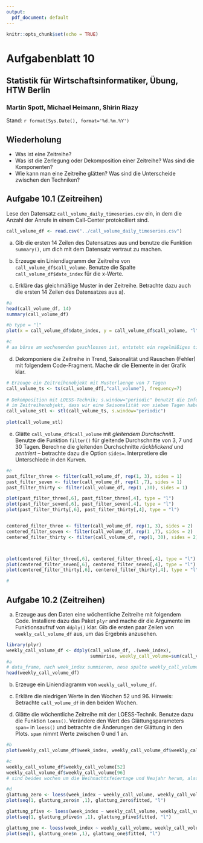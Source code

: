 ```yaml
---
output:
  pdf_document: default
---
```


```r
knitr::opts_chunk$set(echo = TRUE)
```

# Aufgabenblatt 10
## Statistik für Wirtschaftsinformatiker, Übung, HTW Berlin
### Martin Spott, Michael Heimann, Shirin Riazy
Stand: `r format(Sys.Date(), format='%d.%m.%Y')`

## Wiederholung

* Was ist eine Zeitreihe?
* Was ist die Zerlegung oder Dekomposition einer Zeitreihe? Was sind die Komponenten?
* Wie kann man eine Zeitreihe glätten? Was sind die Unterscheide zwischen den Techniken?

## Aufgabe 10.1 (Zeitreihen)
Lese den Datensatz `call_volume_daily_timeseries.csv` ein, in dem die Anzahl der Anrufe in einem Call-Center protokolliert sind.  

```r
call_volume_df <- read.csv("../call_volume_daily_timeseries.csv") 
```

a) Gib die ersten 14 Zeilen des Datensatzes aus und benutze die Funktion `summary()`, um dich mit dem Datensatz vertraut zu machen. 

b) Erzeuge ein Liniendiagramm der Zeitreihe von `call_volume_df$call_volume`. Benutze die Spalte `call_volume_df$date_index` für die x-Werte. 

c) Erkläre das gleichmäßige Muster in der Zeitreihe. Betrachte dazu auch die ersten 14 Zeilen des Datensatzes aus a).

```r
#a
head(call_volume_df, 14)
summary(call_volume_df)

#b type = "l"
plot(x = call_volume_df$date_index, y = call_volume_df$call_volume, "l")

#c
# aa börse am wochenenden geschlossen ist, entsteht ein regelmäßiges tief alle sieben tage
```

d) Dekomponiere die Zeitreihe in Trend, Saisonalität und Rauschen (Fehler) mit folgendem Code-Fragment. Mache dir die Elemente in der Grafik klar.  
 ```r
# Erzeuge ein Zeitreihenobjekt mit Musterlaenge von 7 Tagen
call_volume_ts <- ts(call_volume_df[,"call_volume"], frequency=7)
    
# Dekomposition mit LOESS-Technik; s.window="periodic" benutzt die Information  
# im Zeitreihenobjekt, dass wir eine Saisonalität von sieben Tagen haben
call_volume_stl <- stl(call_volume_ts, s.window="periodic")
    
plot(call_volume_stl)
```

e) Glätte `call_volume_df$call_volume` mit *gleitendem Durchschnitt*. Benutze die Funktion `filter()` für gleitende Durchschnitte von 3, 7 und 30 Tagen. Berechne die gleitenden Durchschnitte *rückblickend* und *zentriert* -- betrachte dazu die Option `sides=`. Interpretiere die Unterschiede in den Kurven.  

```r
#e
past_filter_three <- filter(call_volume_df, rep(1, 3), sides = 1)
past_filter_seven <- filter(call_volume_df, rep(1 ,7), sides = 1)
past_filter_thirty <- filter(call_volume_df, rep(1 ,30), sides = 1)

plot(past_filter_three[,6], past_filter_three[,4], type = "l")
plot(past_filter_seven[,6], past_filter_seven[,4], type = "l")
plot(past_filter_thirty[,6], past_filter_thirty[,4], type = "l")


centered_filter_three <- filter(call_volume_df, rep(1, 3), sides = 2)
centered_filter_seven <- filter(call_volume_df, rep(1 ,7), sides = 2)
centered_filter_thirty <- filter(call_volume_df, rep(1, 30), sides = 2)



plot(centered_filter_three[,6], centered_filter_three[,4], type = "l")
plot(centered_filter_seven[,6], centered_filter_seven[,4], type = "l")
plot(centered_filter_thirty[,6], centered_filter_thirty[,4], type = "l")

# 
```

## Aufgabe 10.2 (Zeitreihen)

a) Erzeuge aus den Daten eine wöchentliche Zeitreihe mit folgendem Code. Installiere dazu das Paket `plyr` and mache dir die Argumente im Funktionsaufruf von `ddply()` klar. Gib die ersten paar Zeilen von `weekly_call_volume_df` aus, um das Ergebnis anzusehen.

```r
library(plyr)
weekly_call_volume_df <- ddply(call_volume_df, .(week_index), 
                               summarise, weekly_call_volume=sum(call_volume))
#a
# data_frame, nach week_index summieren, neue spalte weekly_call_volume mit summe von call_volume für week index füllen
head(weekly_call_volume_df)
```


b) Erzeuge ein Liniendiagramm von `weekly_call_volume_df`.

c) Erkläre die niedrigen Werte in den Wochen 52 und 96. Hinweis: Betrachte `call_volume_df` in den beiden Wochen. 

d) Glätte die wöchentliche Zeitreihe mit der LOESS-Technik. Benutze dazu die Funktion `loess()`. Verändere den Wert des Glättungsparameters `span=` in `loess()` und betrachte die Änderungen der Glättung in den Plots. `span` nimmt Werte zwischen 0 und 1 an. 

```r
#b
plot(weekly_call_volume_df$week_index, weekly_call_volume_df$weekly_call_volume, "l")

#c
weekly_call_volume_df$weekly_call_volume[52]
weekly_call_volume_df$weekly_call_volume[96]
# sind beides wochen um die Weihnachtsfeiertage und Neujahr herum, also letzte Kalenderwoche des Jahres

#d
glattung_zero <- loess(week_index ~ weekly_call_volume, weekly_call_volume_df, span = 0.1)
plot(seq(1, glattung_zero$n ,1), glattung_zero$fitted, "l")

glattung_pfive <- loess(week_index ~ weekly_call_volume, weekly_call_volume_df, span = 0.5)
plot(seq(1, glattung_pfive$n ,1), glattung_pfive$fitted, "l")

glattung_one <- loess(week_index ~ weekly_call_volume, weekly_call_volume_df, span = 1)
plot(seq(1, glattung_one$n ,1), glattung_one$fitted, "l")
```

